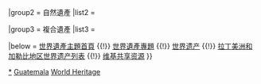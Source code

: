 {{Navbox
|name  = 瓜地馬拉世界遺產
|title = {{GUA}}[[世界遗产]]
|state = autocollapse
|image = {{location map+ |Guatemala |caption= |places=
<!-- 文化遺產 /-->
             {{location map~ |Guatemala |label=65 |position= |link=安地瓜 |mark=Blue 0080ff pog.svg 
                |lat_deg=14 |lat_min=34 |lat_sec=0 |lat_dir=N
                |lon_deg=90 |lon_min=40 |lon_sec=0 |lon_dir=W
             }}
             {{location map~ |Guatemala |label=149 |position= |link=基里瓜遺址 |mark=Blue 0080ff pog.svg 
                |lat_deg=15 |lat_min=16 |lat_sec=14.124 |lat_dir=N
                |lon_deg=89 |lon_min=2 |lon_sec=24.9 |lon_dir=W
             }}
<!-- 複合遺產 /-->
             {{location map~ |Guatemala  |label=64 |position= |link=蒂卡爾 |mark=Yellow ffff00 pog.svg 
                |lat_deg=17 |lat_min=13 |lat_sec=0 |lat_dir=N
                |lon_deg=89 |lon_min=37 |lon_sec=0 |lon_dir=W
             }}
         }}

|basestyle  = background:#D1E5F2;
|titlestyle = background-color: #B5D8EF
|belowstyle = font-size:85%;

|group1 = 文化遺產
|list1  = <div>
{{nowrap|{{colortext|65|c=blue}}：[[安地瓜|安地瓜·瓜地馬拉]]}}{{nowrap|（共9處）}}{{·}}
{{nowrap|{{colortext|149|c=blue}}：[[基里瓜遺址|基里瓜考古公園與遺址]]}}
</div>

|group2 = 自然遺產
|list2  =

|group3 = 複合遺產
|list3  =  <div>
{{nowrap|{{colortext|64|c=gold}}：[[蒂卡尔|蒂卡爾國家公園]]}}
</div>


|below = [[Portal:世界遗产|世界遺產主題首頁]] {{!}} [[WikiProject:世界遗产|世界遺產專題]] {{!}} [[世界遗产]] {{!}} [[拉丁美洲和加勒比地区世界遗产列表]] {{!}} [[:Commons:Category:World Heritage Sites in Guatemala|维基共享资源]]
}}<noinclude>
{{collapsible option}}
[[Category:瓜地馬拉世界遺產|*]]
[[Category:拉丁美洲和加勒比地區世界遺產模板|Guatemala]]
[[Category:瓜地馬拉模板|World Heritage]]
</noinclude>